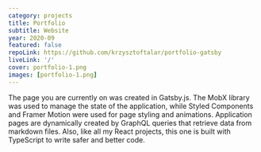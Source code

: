 ```yaml
---
category: projects
title: Portfolio
subtitle: Website
year: 2020-09
featured: false
repoLink: https://github.com/krzysztoftalar/portfolio-gatsby
liveLink: '/'
cover: portfolio-1.png
images: [portfolio-1.png]
---
```


The page you are currently on was created in Gatsby.js.
The MobX library was used to manage the state of the application,
while Styled Components and Framer Motion were used for page styling and animations.
Application pages are dynamically created by GraphQL queries that retrieve data from markdown files.
Also, like all my React projects, this one is built with TypeScript to write safer and better code.
